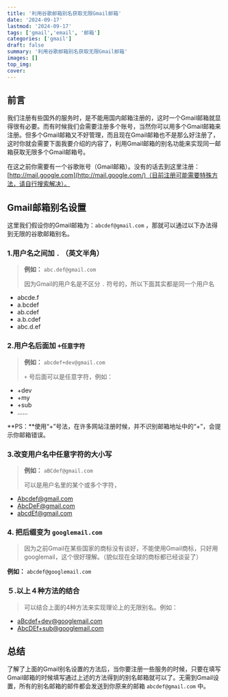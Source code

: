 ```yaml
---
title: '利用谷歌邮箱别名获取无限Gmail邮箱'
date: '2024-09-17'
lastmod: '2024-09-17'
tags: ['gmail','email', '邮箱']
categories: ['gmail']
draft: false
summary: '利用谷歌邮箱别名获取无限Gmail邮箱'
images: []
top_img: 
cover: 
---
```


## 前言

我们注册有些国外的服务时，是不能用国内邮箱注册的，这时一个Gmail邮箱就显得很有必要。而有时候我们会需要注册多个账号，当然你可以用多个Gmail邮箱来注册。但多个Gmail邮箱又不好管理，而且现在Gmail邮箱也不是那么好注册了，这时你就会需要下面我要介绍的内容了，利用Gmail邮箱的别名功能来实现同一邮箱获取无限多个Gmail邮箱号。

在这之前你需要有一个谷歌账号（Gmail邮箱）。没有的话去到这里注册：[http://mail.google.com](http://mail.google.com/)（目前注册可能需要特殊方法，请自行搜索解决）。

## Gmail邮箱别名设置

这里我们假设你的Gmail邮箱为：`abcdef@gmail.com` ，那就可以通过以下办法得到无限的谷歌邮箱别名。

### 1.用户名之间加 `.` （英文半角）

> **例如：** `abc.def@gmail.com`
>
> 因为Gmail的用户名是不区分 `.` 符号的，所以下面其实都是同一个用户名

- abcde.f
- a.bcdef
- ab.cdef
- a.b.cdef
- abc.d.ef

### 2.用户名后面加 `+任意字符`

> **例如：** `abcdef+dev@gmail.com`
>
> `+` 号后面可以是任意字符，例如：

- +dev
- +my
- +sub
- ……

**PS：**使用“+”号法，在许多网站注册时候，并不识别邮箱地址中的“+”，会提示你邮箱错误。

### 3.改变用户名中任意字符的大小写

> **例如：** `aBCdef@gmail.com`
>
> 可以是用户名里的某个或多个字符，

- [Abcdef@gmail.com](mailto:Abcdef@gmail.com)
- [AbcDeF@gmail.com](mailto:AbcDeF@gmail.com)
- [abcdEf@gmail.com](mailto:abcdEf@gmail.com)

### 4. 把后缀变为 `googlemail.com`

> 因为之前Gmail在某些国家的商标没有谈好，不能使用Gmail商标，只好用googlemail，这个很好理解。（貌似现在全球的商标都已经谈妥了）

**例如：** `abcdef@googlemail.com`

### ５.以上４种方法的结合

> 可以结合上面的4种方法来实现理论上的无限别名。例如：

- [aBcdef+dev@googlemail.com](mailto:aBcdef+dev@googlemail.com)
- [AbcDEf+sub@googlemail.com](mailto:AbcDEf+sub@googlemail.com)

## 总结

了解了上面的Gmail别名设置的方法后，当你要注册一些服务的时候，只要在填写Gmail邮箱的时候填写通过上述的方法得到的别名邮箱就可以了。无需到Gmail设置，所有的别名邮箱的邮件都会发送到你原来的邮箱 `abcdef@gmail.com` 中。